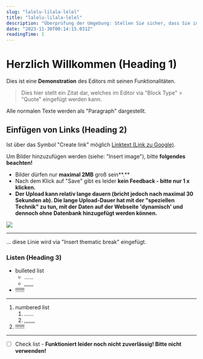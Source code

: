 ```yaml
---
slug: "lalelu-lilala-lelel"
title: "lalelu-lilala-lelel"
description: "Überprüfung der Umgebung: Stellen Sie sicher, dass Sie in der gleichen Umgebung bauen, in der das postbuild-Skript ausgeführt werden soll. Manchmal kann es vorkommen, dass Skripte in bestimmten Umgebungen (wie z.B. in einem CI/CD-Prozess) anders behandelt werden. Überprüfung der Umgebung: Stellen Sie sicher, dass Sie in der gleichen Umgebung bauen, in der das postbuild-Skript ausgeführt werden soll. Manchmal kann es vorkommen, dass Skripte in bestimmten Umgebungen (wie z.B. in einem CI/CD-Prozess) anders behandelt werden."
date: "2023-11-30T00:14:15.031Z"
readingTime: 1
---
```

# Herzlich Willkommen (Heading 1)

Dies ist eine **Demonstration** des Editors mit seinen Funktionalitäten.

> Dies hier stellt ein Zitat dar, welches im Editor via "Block Type" > "Quote" eingefügt werden kann.

Alle normalen Texte werden als "Paragraph" dargestellt.

## Einfügen von Links (Heading 2)

Ist über das Symbol "Create link" möglich
[Linktext (Link zu Google)](https://google.de/).

Um Bilder hinzuzufügen werden (siehe: "Insert image"), bitte **folgendes beachten!**&#x20;

* Bilder dürfen nur **maximal 2MB** groß sein\*\*.\*\*
* Nach dem Klick auf "Save" gibt es leider **kein Feedback - bitte nur 1 x klicken.**
* **Der Upload kann relativ lange dauern (bricht jedoch nach maximal 30 Sekunden ab). Die lange Upload-Dauer hat mit der "speziellen Technik" zu tun, mit der Daten auf der Webseite 'dynamisch' und dennoch ohne Datenbank hinzugefügt werden können.**

![](https://raw.githubusercontent.com/J-Zet/cgps-content/main/images/editor-example.png)

***

... diese Linie wird via "Insert thematic break" eingefügt.

### Listen (Heading 3)

* bulleted list
  * ......
  * ,,,,,,
* !!!!!!

***

1. numbered list
   1. ......
   2. ,,,,,,,
2. !!!!!!

***

* [ ] Check list - **Funktioniert leider noch nicht zuverlässig! Bitte nicht verwenden!**
